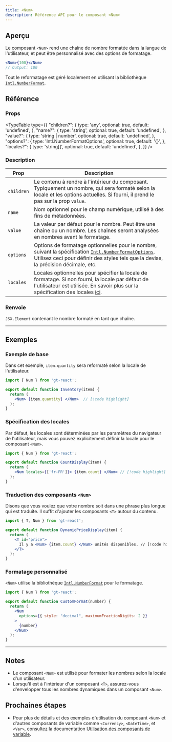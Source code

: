 ```yaml
---
title: <Num>
description: Référence API pour le composant <Num>
---
```

## Aperçu

Le composant `<Num>` rend une chaîne de nombre formatée dans la langue de l'utilisateur, et peut être personnalisé avec des options de formatage.
```jsx
<Num>{100}</Num>
// Output: 100
```
Tout le reformatage est géré localement en utilisant la bibliothèque [`Intl.NumberFormat`](https://developer.mozilla.org/en-US/docs/Web/JavaScript/Reference/Global_Objects/Intl/NumberFormat).


## Référence

### Props

<TypeTable
  type={{
    "children?": {
        type: 'any',
        optional: true,
        default: 'undefined',
    },
    "name?": {
        type: 'string',
        optional: true,
        default: 'undefined',
    },
    "value?": {
        type: 'string | number',
        optional: true,
        default: 'undefined',
    },
    "options?": {
        type: 'Intl.NumberFormatOptions',
        optional: true,
        default: '{}',
    },
    "locales?": {
        type: 'string[]',
        optional: true,
        default: 'undefined',
    },
  }}
/>

### Description
| Prop     | Description                                                                                                                                       |
|----------|---------------------------------------------------------------------------------------------------------------------------------------------------|
| `children` | Le contenu à rendre à l'intérieur du composant. Typiquement un nombre, qui sera formaté selon la locale et les options actuelles. Si fourni, il prend le pas sur la prop `value`. |
| `name`     | Nom optionnel pour le champ numérique, utilisé à des fins de métadonnées.                                                                                   |
| `value`    | La valeur par défaut pour le nombre. Peut être une chaîne ou un nombre. Les chaînes seront analysées en nombres avant le formatage.                               |
| `options`  | Options de formatage optionnelles pour le nombre, suivant la spécification [`Intl.NumberFormatOptions`](https://developer.mozilla.org/en-US/docs/Web/JavaScript/Reference/Global_Objects/Intl/NumberFormat). Utilisez ceci pour définir des styles tels que la devise, la précision décimale, etc. |
| `locales`   | Locales optionnelles pour spécifier la locale de formatage. Si non fourni, la locale par défaut de l'utilisateur est utilisée. En savoir plus sur la spécification des locales [ici](https://developer.mozilla.org/en-US/docs/Web/JavaScript/Reference/Global_Objects/Intl#locales_argument).                                            |

### Renvoie

`JSX.Element` contenant le nombre formaté en tant que chaîne.

---

## Exemples

### Exemple de base
Dans cet exemple, `item.quantity` sera reformaté selon la locale de l'utilisateur.

```jsx title="QuantityDisplay.jsx" copy
import { Num } from 'gt-react';

export default function Inventory(item) {
  return (
    <Num> {item.quantity} </Num>  // [!code highlight]
  );
}
```

### Spécification des locales
Par défaut, les locales sont déterminées par les paramètres du navigateur de l'utilisateur,
mais vous pouvez explicitement définir la locale pour le composant `<Num>`.

```jsx title="PriceDisplay.jsx" copy
import { Num } from 'gt-react';

export default function CountDisplay(item) {
  return (
    <Num locales={['fr-FR']}> {item.count} </Num> // [!code highlight]
  );
}
```

### Traduction des composants `<Num>`
Disons que vous voulez que votre nombre soit dans une phrase plus longue qui est traduite.
Il suffit d'ajouter les composants `<T>` autour du contenu.

```jsx title="DynamicPriceDisplay.jsx" copy
import { T, Num } from 'gt-react';

export default function DynamicPriceDisplay(item) {
  return (
    <T id="price">
      Il y a <Num> {item.count} </Num> unités disponibles. // [!code highlight]
    </T>
  );
}
```

### Formatage personnalisé
`<Num>` utilise la bibliothèque [`Intl.NumberFormat`](https://developer.mozilla.org/en-US/docs/Web/JavaScript/Reference/Global_Objects/Intl/NumberFormat) pour le formatage.
```jsx
import { Num } from 'gt-react';

export default function CustomFormat(number) {
  return (
    <Num
      options={{ style: "decimal", maximumFractionDigits: 2 }}
    >
      {number}
    </Num>
  );
}
```

---

## Notes
 * Le composant `<Num>` est utilisé pour formater les nombres selon la locale d'un utilisateur.
 * Lorsqu'il est à l'intérieur d'un composant `<T>`, assurez-vous d'envelopper tous les nombres dynamiques dans un composant `<Num>`.

## Prochaines étapes
 * Pour plus de détails et des exemples d'utilisation du composant `<Num>` et d'autres composants de variable comme `<Currency>`, `<DateTime>`, et `<Var>`,
   consultez la documentation [Utilisation des composants de variable](/docs/react/reference/using-variable-components).